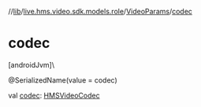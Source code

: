 //[lib](/api-reference/android/v2/home/content)/[live.hms.video.sdk.models.role](../index)/[VideoParams](index)/[codec](codec)

# codec

[androidJvm]\

@SerializedName(value = codec)

val [codec](codec): [HMSVideoCodec](../../live.hms.video.media.codec/-h-m-s-video-codec/index)
